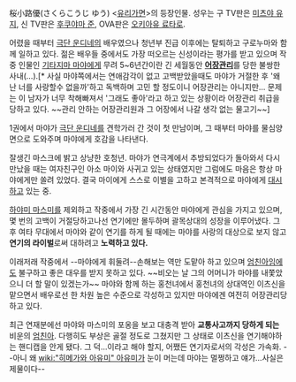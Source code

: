 桜小路優(さくらこうじ ゆう)
<[[유리가면]]>의 등장인물. 성우는 구 TV판은 [[미츠야 유지]], 신 TV판은 [[후쿠야마 준]], OVA판은 [[오키아유 료타로]].

어렸을 때부터 [[극단 운디네]]의 배우였으나 청년부 진급 이후에는 탈퇴하고 구로누마와 함께 일하고 있다. 젊은 배우들 중에서도 가장 떠오르는 신성이라는 평가를 받고 있으며 작중 인물인 [[기타지마 마야]]에게 무려 5~6년간이란 긴 세월동안 '''[[어장관리]]'''를 당한 불쌍한 사내(…).[*  사실 마야쪽에서는 연애감각이 없고 고백받았을때도 마야가 거절한 후 '왜 난 너를 사랑할수 없을까'하고 독백하며 고민 할 정도이니 어장관리는 아니지만... 문제는 이 남자가 너무 착해빠져서 '그래도 좋아'라고 하고 있는 상황이라 어장관리 취급을 당하고 있다. ~~관리 안하는 어장관리원과 그 어장에서 나갈 생각 없는 물고기~~]

1권에서 마야가 [[극단 운디네]]를 견학가러 간 것이 첫 만남이며, 그 때부터 마야를 물심양면으로 도와주며 마야에게 호감을 나타낸다.

잘생긴 마스크에 밝고 상냥한 호청년. 마야가 연극계에서 추방되었다가 돌아와서 다시 만났을 때는 여자친구인 아소 마이와 사귀고 있는 상태였지만 그럼에도 마음은 항상 마야에게만 쏠려 있었다. 결국 마이에게 스스로 이별을 고하고 본격적으로 마야에게 [[대시]]하고 있는 중.

[[하야미 마스미]]를 제외하고 작중에서 가장 긴 시간동안 마야에게 관심을 가지고 있으며, 몇 번의 고백이 거절당하고나선 연기에만 몰두하며 괄목상대의 성장을 이루어냈다. 그 후 여타 무대에서 마야와 같이 연기를 하게 될 때에는 마야를 사랑의 대상으로 보지 않고 '''연기의 라이벌'''로써 대하려고 '''노력하고 있다.'''

이래저래 작중에서 --마야에게 휘둘려--손해보는 역만 도맡아 하고 있으며 [[엄친아]]임에도 불구하고 좋은 대우를 받지 못하고 있다. ~~비오는 날 그의 어머니가 마야를 내쫓았으니 더 할 말이 있겠는가~~ 마야와 함께 하는 홍천녀에서 홍천녀의 상대역인 이츠신을 맡으면서 배우로선 한 차원 높은 수준으로 각성하고 있지만 마야에겐 여전히 어장관리당하고 있다.

최근 연재분에선 마야와 마스미의 포옹을 보고 대충격 받아 '''교통사고까지 당하게 되는''' 비운의 [[엄친아]]. 다행히도 부상은 골절 정도로 그쳤지만 그 상태로 이츠신을 연기해야하는 핸디캡을 안게 됐다. 그 덕...이라고 해야 할지, 어쨌든 연기자로서의 각성은 가속화. --아니 왜 [[wiki:"히메가와 아유미" 아유미]]가 눈이 머는데 마야는 멀쩡하고 얘가...사실은 제물이다--
